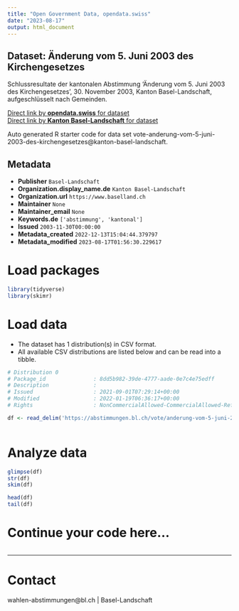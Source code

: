 ```yaml
---
title: "Open Government Data, opendata.swiss"
date: "2023-08-17"
output: html_document
---
```


## Dataset: Änderung vom 5. Juni 2003 des Kirchengesetzes

Schlussresultate der kantonalen Abstimmung 'Änderung vom 5. Juni 2003 des Kirchengesetzes', 30. November 2003, Kanton Basel-Landschaft, aufgeschlüsselt nach Gemeinden.

[Direct link by **opendata.swiss** for dataset](https://opendata.swiss/de/dataset/anderung-vom-5-juni-2003-des-kirchengesetzes)<br>
[Direct link by **Kanton Basel-Landschaft** for dataset](https://abstimmungen.bl.ch/vote/anderung-vom-5-juni-2003-des-kirchengesetzes/data)

Auto generated R starter code for data set vote-anderung-vom-5-juni-2003-des-kirchengesetzes@kanton-basel-landschaft.

## Metadata

- **Publisher** `Basel-Landschaft`
- **Organization.display_name.de** `Kanton Basel-Landschaft`
- **Organization.url** `https://www.baselland.ch`
- **Maintainer** `None`
- **Maintainer_email** `None`
- **Keywords.de** `['abstimmung', 'kantonal']`
- **Issued** `2003-11-30T00:00:00`
- **Metadata_created** `2022-12-13T15:04:44.379797`
- **Metadata_modified** `2023-08-17T01:56:30.229617`


# Load packages

```r

library(tidyverse)
library(skimr)

```

# Load data

-   The dataset has 1 distribution(s) in CSV format.
-   All available CSV distributions are listed below and can be read into a tibble.

```r

# Distribution 0
# Package_id               : 8dd5b982-39de-4777-aade-0e7c4e75edff
# Description              : 
# Issued                   : 2021-09-01T07:29:14+00:00
# Modified                 : 2022-01-19T06:36:17+00:00
# Rights                   : NonCommercialAllowed-CommercialAllowed-ReferenceRequired

df <- read_delim('https://abstimmungen.bl.ch/vote/anderung-vom-5-juni-2003-des-kirchengesetzes/data-csv')



```

# Analyze data

```r

glimpse(df)
str(df)
skim(df)

head(df)
tail(df)

```

# Continue your code here...

```r

```

------------------------------------------------------------------------

# Contact

wahlen-abstimmungen@bl.ch | Basel-Landschaft
